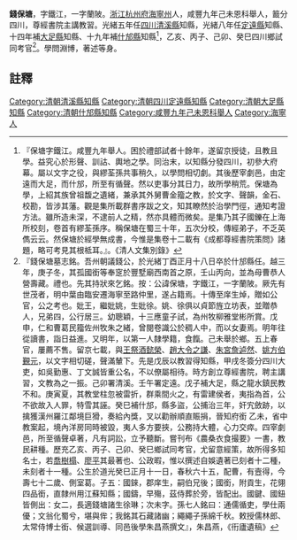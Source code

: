 {{明清人物信息框
| 姓名 = 錢保塘
| 原名 = 
| 圖片名稱=  
| 圖片大小 = 220px
| 圖片說明 =  
| 最高職務 = [[四川|四川]][[什邡縣|什邡縣]][[知縣|知縣]]
| 國家 = 大清
| 爵位 =
| 籍貫 = [[浙江|浙江]][[杭州府|杭州府]][[海寧州_(天曆)|海寧州]]
| 族裔 =  
| 旗籍 =  
| 字號 =  
| 諡號 = 
| 出生日期 = 道光癸巳正月十一日（1833年3月2日）
| 出生地點 =
| 逝世日期 = 光緒丁酉正月十八日（1897年2月19日）
| 逝世地點 = 什邡縣
| 墓葬 = 豐墅廟西南首之原，壬山丙向
| 配偶 =  
| 親屬 = 曹氏、葛氏
| 出身 = 
* 咸豐九年己未恩科舉人
| 經歷 = 
| 著作 =  
* 《涪州石漁文字所見錄》
* 《涪州石漁題名記》
* 《錢氏考古錄》
* 《物理論》
}}
'''錢保塘'''{{BD|1833年|3月2日|1897年|2月19日|}}，字鐵江，一字蘭陂。[[浙江|浙江]][[杭州府|杭州府]][[海寧州_(天曆)|海寧州]]人，咸豐九年己未恩科舉人，籖分四川，尊經書院主講教習。光緒五年任[[四川|四川]][[清溪縣_(雍正)|清溪縣]]知縣，光緒八年任[[定遠縣|定遠縣]]知縣、十四年補[[大足縣|大足縣]]知縣、十九年補[[什邡縣|什邡縣]]知縣<ref>『保塘字鐵江。咸豐九年舉人。困於禮部試者十餘年，遂留京授徒，且教且學。益究心於形聲、訓詁、輿地之學。同治末，以知縣分發四川，初參大府幕。屬以文字之役，與繆荃孫共事稍久，以學問相切劇。其後歷宰劇邑，由定遠而大足，而什邡，所至有循聲。然以吏事分其日力，故所學稍荒。保塘為學，上紹其族曾祖馥之遺緒，兼承其外舅曹金籀之教，於文字、聲韻，金石、校勘，皆涉其藩。觀是集所載群書序跋之文，知其瞭然於治學門徑，通知考證方法。雖所造未深，不逮前人之精，然亦具體而微矣。是集乃其子國鑠在上海所校刻，卷首有繆荃孫序。稱保塘在蜀三十年，五次分校，傳經弟子，不乏英儁云云。然保塘於經學無成書，今惟是集卷十二載有《成都尊經書院策問》諸題，略可考見其根柢耳。』。《清人文集別錄》</ref>，乙亥、丙子、己卯、癸巳四川鄉試同考官<ref>『錢保塘墓志銘。吾州朝議錢公，於光緒丁酉正月十八日卒於什邡縣任。越三年，庚子冬，其孤國銜等奉窆於豐墅廟西南首之原，壬山丙向，並為母曹恭人營壽藏。禮也。先其持狀來乞銘。按：公諱保塘，字鐵江，一字蘭陂。厥先有世茂者，明中葉由臨安遷海寧至路仲里，遂占籍焉。十傳至庠生焯，贈如公官，公之考也。妣王，繼妣姚，生妣徐。姚、徐俱以貞節旌立坊表，並贈恭人，兄弟四，公行居三。幼聰穎，十三應童子試，為州牧柳雅堂彬所賞。戊申，仁和曹葛民籀佐州牧朱之緒，曾閱卷識公於稠人中，而以女妻焉。明年往從讀書，詣日益進。又明年，以第一人隸學籍，食餼。己未舉於鄉。五上春官，屢薦不售。留京七載，與[[王懿榮|王祭酒懿榮]]、[[趙之謙|趙大令之謙]]、[[朱逌然|朱宮詹逌然]]、[[姚覲元|姚方伯覲元]]，以文字相切磋，聲滿輦下。先是戊辰以教習得知縣，甲戌冬簽分四川大吏，如吳勤惠、丁文誠皆重公名，不以僚屬相待。時方創立尊經書院，聘主講習，文教為之一振。己卯署清溪。壬午署定遠。戊子補大足，縣之龍水鎮民教不和。庚寅夏，其教堂柱忽被雷折，群乘間火之，有雷建侯者，夷指為首，公不欲故入人罪，特雪其誣。癸巳補什邡，縣多盜，公捕治三年，奸宄斂跡，以擒獲漢州羅江鄰境巨猾，奏給內獎，叉以勸辦順直賑捐，晉知府銜 乙未，省中教案起，境內洋房同時被毀，夷人多方要挾，公務持大體，心力交瘁。四宰劇邑，所至循聲卓著，凡有詞訟，立予聽斷。嘗刊布《農桑衣食撮要》一書，教民耕種。歷充乙亥、丙子、己卯、癸巳鄉試同考官，尤留意經策，故所得多知名士，若[[喬樹榻|喬樹榻]]、[[廖平|廖平]]其最著也、公政暇，惟以撰述自娛遺著已刻者十二種，未刻者十一種。公生於道光癸巳正月十一日，春秋六十五，配曹，有壼得，今壽七十二歲、側室葛。子五：國錸，郡庠生，嗣伯兄後；國銜，附貢生，花翎四品銜，直隸州用江蘇知縣；國鑄，早殤，茲侍葬於旁，皆配出。國鍵、國鈕皆側出：女二，長適錢塘諸生徐琳；次未字。孫七人銘曰：通儒循吏，學仕兩優；文翁化蜀兮，堪與侔；我銘其石藏諸幽；繩繩子孫綿千秋。敕授儒林郎、太常侍博士銜、候選訓導、同邑後學朱昌燕撰文』，朱昌燕，《衎廬遺稿》</ref>。學問淵博，著述等身。
==註釋==
{{reflist}}
{{清朝人物小作品}}
[[Category:清朝清溪縣知縣|Category:清朝清溪縣知縣]]
[[Category:清朝四川定遠縣知縣|Category:清朝四川定遠縣知縣]]
[[Category:清朝大足縣知縣|Category:清朝大足縣知縣]]
[[Category:清朝什邡縣知縣|Category:清朝什邡縣知縣]]
[[Category:咸豐九年己未恩科舉人|Category:咸豐九年己未恩科舉人]]
[[Category:海寧人|Category:海寧人]]